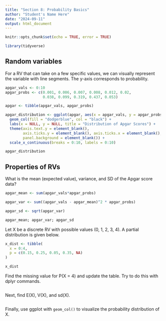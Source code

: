 ```yaml
---
title: "Section 8: Probability Basics"
author: "Student's Name Here"
date: "2024-09-11"
output: html_document
---
```


```r
knitr::opts_chunk$set(echo = TRUE, error = TRUE)
```

```r
library(tidyverse)
```

## Random variables

For a RV that can take on a few specific values, we can visually represent the variable with line segments.  The y-axis corresponds to probability.

```r
apgar_vals <- 0:10
apgar_probs <- c(0.001, 0.006, 0.007, 0.008, 0.012, 0.02,
                 0.038, 0.099, 0.319, 0.437, 0.053)

apgar <- tibble(apgar_vals, apgar_probs)

apgar_distribution <- ggplot(apgar, aes(x = apgar_vals, y = apgar_probs)) +
  geom_col(fill = "dodgerblue", col = "black") +
  labs(x = NULL, y = NULL, title = "Distribution of Apgar Scores") +
  theme(axis.text.y = element_blank(),
        axis.ticks.y = element_blank(), axis.ticks.x = element_blank(),
        panel.background = element_blank()) +
  scale_x_continuous(breaks = 0:10, labels = 0:10)

apgar_distribution
```


## Properties of RVs

What is the mean (expected value), variance, and SD of the Apgar score data?

```r
apgar_mean <- sum(apgar_vals*apgar_probs)

apgar_var <- sum((apgar_vals - apgar_mean)^2 * apgar_probs)

apgar_sd <- sqrt(apgar_var)

apgar_mean; apgar_var; apgar_sd
```


Let X be a discrete RV with possible values (0, 1, 2, 3, 4).  A partial distribution is given below.

```r
x_dist <- tibble(
  x = 0:4,
  p = c(0.15, 0.25, 0.05, 0.35, NA)
)

x_dist
```

Find the missing value for P(X = 4) and update the table.  Try to do this with dplyr commands.

```r

```

Next, find E(X), V(X), and sd(X).

```r

```

Finally, use ggplot with `geom_col()` to visualize the probability distribution of X.

```r

```








